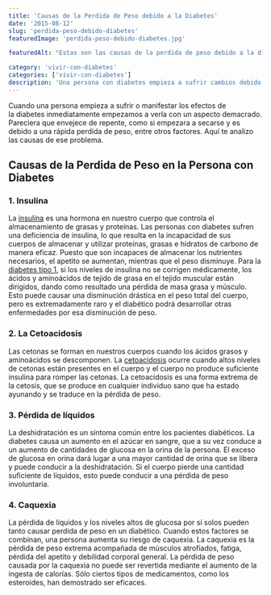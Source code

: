 ```yaml
---
title: 'Causas de la Perdida de Peso debido a la Diabetes'
date: '2015-08-12'
slug: 'perdida-peso-debido-diabetes'
featuredImage: 'perdida-peso-debido-diabetes.jpg'

featuredAlt: "Estas son las causas de la perdida de peso debido a la diabetes"

category: 'vivir-con-diabetes'
categories: ['vivir-con-diabetes']
description: 'Una persona con diabetes empieza a sufrir cambios debido a esta enfermedad. Estas son las causas de la perdida de peso debido a la diabetes.'
---
```


Cuando una persona empieza a sufrir o manifestar los efectos de la diabetes inmediatamente empezamos a verla con un aspecto demacrado. Pareciera que envejece de repente, como si empezara a secarse y es debido a una rápida perdida de peso, entre otros factores. Aquí te analizo las causas de ese problema.

## Causas de la Perdida de Peso en la Persona con Diabetes

### 1\. Insulina

La [insulina](/que-es-la-insulina-cuantos-tipos-existen/) es una hormona en nuestro cuerpo que controla el almacenamiento de grasas y proteínas. Las personas con diabetes sufren una deficiencia de insulina, lo que resulta en la incapacidad de sus cuerpos de almacenar y utilizar proteínas, grasas e hidratos de carbono de manera eficaz. Puesto que son incapaces de almacenar los nutrientes necesarios, el apetito se aumentan, mientras que el peso disminuye. Para la [diabetes tipo 1](/diabetes-tipo-1-diagnosticado/), si los niveles de insulina no se corrigen médicamente, los ácidos y aminoácidos de tejido de grasa en el tejido muscular están dirigidos, dando como resultado una pérdida de masa grasa y músculo. Esto puede causar una disminución drástica en el peso total del cuerpo, pero es extremadamente raro y el diabético podrá desarrollar otras enfermedades por esa disminución de peso.

### 2\. La Cetoacidosis

Las cetonas se forman en nuestros cuerpos cuando los ácidos grasos y aminoácidos se descomponen. La [cetoacidosis](/que-es-la-cetoacidosis-diabetica/) ocurre cuando altos niveles de cetonas están presentes en el cuerpo y el cuerpo no produce suficiente insulina para romper las cetonas. La cetoacidosis es una forma extrema de la cetosis, que se produce en cualquier individuo sano que ha estado ayunando y se traduce en la pérdida de peso.

### 3\. Pérdida de líquidos

La deshidratación es un síntoma común entre los pacientes diabéticos. La diabetes causa un aumento en el azúcar en sangre, que a su vez conduce a un aumento de cantidades de glucosa en la orina de la persona. El exceso de glucosa en orina dará lugar a una mayor cantidad de orina que se libera y puede conducir a la deshidratación. Si el cuerpo pierde una cantidad suficiente de líquidos, esto puede conducir a una pérdida de peso involuntaria.

### 4\. Caquexia

La pérdida de líquidos y los niveles altos de glucosa por sí solos pueden tanto causar perdida de peso en un diabético. Cuando estos factores se combinan, una persona aumenta su riesgo de caquexia. La caquexia es la pérdida de peso extrema acompañada de músculos atrofiados, fatiga, pérdida del apetito y debilidad corporal general. La pérdida de peso causada por la caquexia no puede ser revertida mediante el aumento de la ingesta de calorías. Sólo ciertos tipos de medicamentos, como los esteroides, han demostrado ser eficaces.

